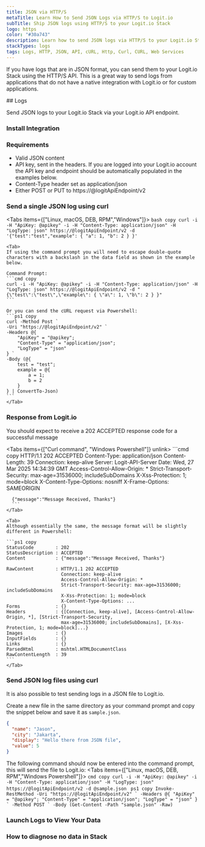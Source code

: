 ```yaml
---
title: JSON via HTTP/S
metaTitle: Learn How to Send JSON Logs via HTTP/S to Logit.io
subTitle: Ship JSON logs using HTTP/S to your Logit.io Stack
logo: https
color: "#30a743"
description: Learn how to send JSON logs via HTTP/S to your Logit.io Stack using cURL.
stackTypes: logs
tags: Logs, HTTP, JSON, API, cURL, Http, Curl, CURL, Web Services
---
```


If you have logs that are in JSON format, you can send them to your Logit.io Stack using the HTTP/S API. 
This is a great way to send logs from applications that do not have a native integration with Logit.io or for custom applications.

<Steps>
  ## Logs

  Send JSON logs to your Logit.io Stack via your Logit.io API endpoint.
  
  ### Install Integration

  <InstallIntegration/>

  ### Requirements

  - Valid JSON content
  - API key, sent in the headers. If you are logged into your Logit.io account the API key and endpoint should be automatically 
    populated in the examples below.
  - Content-Type header set as application/json
  - Either POST or PUT to https://@logitApiEndpoint/v2

  ### Send a single JSON log using curl

  <Tabs items={["Linux, macOS, DEB, RPM","Windows"]}>
    <Tab>
    ```bash copy
    curl -i -H "ApiKey: @apikey" -i -H "Content-Type: application/json" -H "LogType: json" https://@logitApiEndpoint/v2 -d '{"test":"test","example": { "a": 1, "b": 2 } }'
    ```
    </Tab>

    <Tab>
    If using the command prompt you will need to escape double-quote characters with a backslash in the data field as shown in the example below.
                
    Command Prompt:
    ```cmd copy
    curl -i -H "ApiKey: @apikey" -i -H "Content-Type: application/json" -H "LogType: json" https://@logitApiEndpoint/v2 -d "{\"test\":\"test\",\"example\": { \"a\": 1, \"b\": 2 } }"
    ```

    Or you can send the cURL request via Powershell:
    ```ps1 copy
    curl -Method Post `
    -Uri "https://@logitApiEndpoint/v2" `
    -Headers @{
        "ApiKey" = "@apikey";
        "Content-Type" = "application/json";
        "LogType" = "json"
    } `
    -Body (@{
        test = "test";
        example = @{
            a = 1;
            b = 2
        }
    } | ConvertTo-Json)
    ```
    </Tab>

  </Tabs>

  ### Response from Logit.io

  You should expect to receive a 202 ACCEPTED response code for a successful message

  <Tabs items={["Curl command", "Windows Powershell"]} unlink>
    <Tab>
      ```cmd copy
      HTTP/1.1 202 ACCEPTED
      Content-Type: application/json
      Content-Length: 39
      Connection: keep-alive
      Server: Logit-API-Server
      Date: Wed, 27 Mar 2025 14:34:39 GMT
      Access-Control-Allow-Origin: *
      Strict-Transport-Security: max-age=31536000; includeSubDomains
      X-Xss-Protection: 1; mode=block
      X-Content-Type-Options: nosniff
      X-Frame-Options: SAMEORIGIN

      {"message":"Message Received, Thanks"}
      ```
    </Tab>

    <Tab>
    Although essentially the same, the message format will be slightly different in Powershell:

    ```ps1 copy
    StatusCode        : 202
    StatusDescription : ACCEPTED
    Content           : {"message":"Message Received, Thanks"}

    RawContent        : HTTP/1.1 202 ACCEPTED
                        Connection: keep-alive
                        Access-Control-Allow-Origin: *
                        Strict-Transport-Security: max-age=31536000; includeSubDomains
                        X-Xss-Protection: 1; mode=block
                        X-Content-Type-Options: ...
    Forms             : {}
    Headers           : {[Connection, keep-alive], [Access-Control-Allow-Origin, *], [Strict-Transport-Security,
                        max-age=31536000; includeSubDomains], [X-Xss-Protection, 1; mode=block]...}
    Images            : {}
    InputFields       : {}
    Links             : {}
    ParsedHtml        : mshtml.HTMLDocumentClass
    RawContentLength  : 39
    ```
    </Tab>
  
  </Tabs>

  ### Send JSON log files using curl

  It is also possible to test sending logs in a JSON file to Logit.io.

  Create a new file in the same directory as your command prompt and copy the snippet below and save it as `sample.json`.

  ```json copy
  {
    "name": "Jason",
    "city": "Jakarta",
    "display": "Hello there from JSON file",
    "value": 5
  }
  ```

  The following command should now be entered into the command prompt, this will send the file to Logit.io:
  <Tabs items={["Linux, macOS, DEB, RPM","Windows Powershell"]}>
    <Tab>
    ```cmd copy
    curl -i -H "ApiKey: @apikey" -i -H "Content-Type: application/json" -H "LogType: json" https://@logitApiEndpoint/v2 -d @sample.json
    ```
    </Tab>
    <Tab>
    ```ps1 copy
    Invoke-RestMethod -Uri "https://@logitApiEndpoint/v2" `
      -Headers @{
          "ApiKey" = "@apikey";
          "Content-Type" = "application/json";
          "LogType" = "json"
      } `
      -Method POST `
      -Body (Get-Content -Path "sample.json" -Raw)
    ```
    </Tab>
  </Tabs>
  
  ### Launch Logs to View Your Data

  <LaunchVisualizer type="logs" />

  ### How to diagnose no data in Stack

  <DiagnoseNoData />

</Steps>